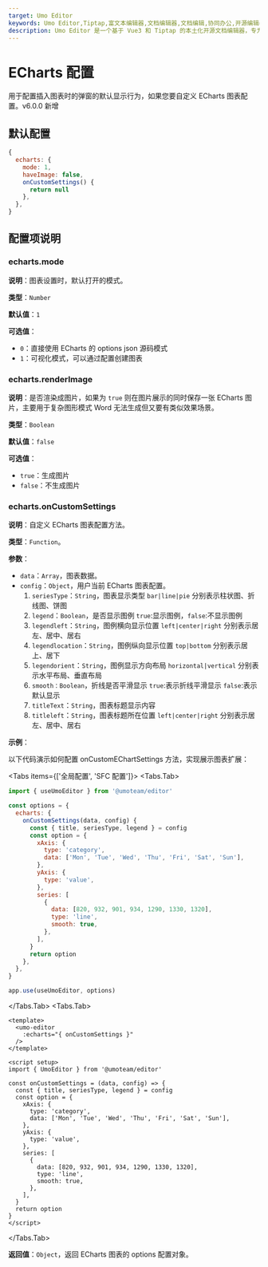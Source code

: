 ```yaml
---
target: Umo Editor
keywords: Umo Editor,Tiptap,富文本编辑器,文档编辑器,文档编辑,协同办公,开源编辑器,国产编辑器
description: Umo Editor 是一个基于 Vue3 和 Tiptap 的本土化开源文档编辑器，专为国人用户设计。它提供了强大的文档编辑能力和 AI 创作功能，支持分页模式、Markdown 语法、富文本编辑、多种格式的节点插入、页面样式设置、文档导出与打印等功能。此外，Umo Editor 还支持自定义扩展、多语言设置和暗色主题。
---
```



# ECharts 配置

用于配置插入图表时的弹窗的默认显示行为，如果您要自定义 ECharts 图表配置。<Badge theme="success">v6.0.0 新增</Badge>

## 默认配置

```js
{
  echarts: {
    mode: 1,
    haveImage: false,
    onCustomSettings() {
      return null
    },
  },
}
```

## 配置项说明

### echarts.mode

**说明**：图表设置时，默认打开的模式。

**类型**：`Number`

**默认值**：`1`

**可选值**：

- `0`：直接使用 ECharts 的 options json 源码模式
- `1`：可视化模式，可以通过配置创建图表

### echarts.renderImage

**说明**：是否渲染成图片，如果为 `true` 则在图片展示的同时保存一张 ECharts 图片，主要用于复杂图形模式 Word 无法生成但又要有类似效果场景。

**类型**：`Boolean`

**默认值**：`false`

**可选值**：

- `true`：生成图片
- `false`：不生成图片

### echarts.onCustomSettings

**说明**：自定义 ECharts 图表配置方法。

**类型**：`Function`。

**参数**：

- `data`：`Array`，图表数据。
- `config`：`Object`，用户当前 ECharts 图表配置。
  1. `seriesType`：`String`，图表显示类型 `bar|line|pie` 分别表示柱状图、折线图、饼图
  2. `legend`：`Boolean`，是否显示图例  `true`:显示图例，`false`:不显示图例
  3. `legendleft`：`String`，图例横向显示位置  `left|center|right` 分别表示居左、居中、居右
  4. `legendlocation`：`String`，图例纵向显示位置 `top|bottom` 分别表示居上、居下
  5. `legendorient`：`String`，图例显示方向布局 `horizontal|vertical` 分别表示水平布局、垂直布局
  6. `smooth：Boolean`，折线是否平滑显示 `true`:表示折线平滑显示  `false`:表示默认显示
  7. `titleText`：`String`，图表标题显示内容
  8. `titleleft`：`String`，图表标题所在位置 `left|center|right` 分别表示居左、居中、居右

**示例**：

以下代码演示如何配置 onCustomEChartSettings 方法，实现展示图表扩展：

<Tabs items={['全局配置', 'SFC 配置']}>
<Tabs.Tab>
```js
import { useUmoEditor } from '@umoteam/editor'

const options = {
  echarts: {
    onCustomSettings(data, config) {
      const { title, seriesType, legend } = config
      const option = {
        xAxis: {
          type: 'category',
          data: ['Mon', 'Tue', 'Wed', 'Thu', 'Fri', 'Sat', 'Sun'],
        },
        yAxis: {
          type: 'value',
        },
        series: [
          {
            data: [820, 932, 901, 934, 1290, 1330, 1320],
            type: 'line',
            smooth: true,
          },
        ],
      }
      return option
    },
  },
}

app.use(useUmoEditor, options)
```
</Tabs.Tab>
<Tabs.Tab>
```vue
<template>
  <umo-editor 
    :echarts="{ onCustomSettings }" 
  />
</template>
 
<script setup>
import { UmoEditor } from '@umoteam/editor'

const onCustomSettings = (data, config) => {
  const { title, seriesType, legend } = config
  const option = {
    xAxis: {
      type: 'category',
      data: ['Mon', 'Tue', 'Wed', 'Thu', 'Fri', 'Sat', 'Sun'],
    },
    yAxis: {
      type: 'value',
    },
    series: [
      {
        data: [820, 932, 901, 934, 1290, 1330, 1320],
        type: 'line',
        smooth: true,
      },
    ],
  }
  return option
}
</script>
```
</Tabs.Tab>
</Tabs>

**返回值**：`Object`，返回 ECharts 图表的 options 配置对象。
